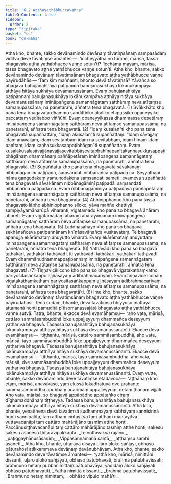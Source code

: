 ```yaml
---
title: "6.2 Aṭṭhayathābhuccavaṇṇa"
tableOfContents: false
sidebar:
  order: 2
type: "tipitaka"
basket: "su"
book: "dn-maha"
---
```



<DynamicBreadcrumb />

<Division number="296" book="dn-maha" bookNo="7" page="179">

<Paragraph number="653" book="dn-maha">
Atha kho, bhante, sakko devānamindo devānaṃ tāvatiṃsānaṃ sampasādaṃ viditvā deve tāvatiṃse āmantesi—  ‘iccheyyātha no tumhe, mārisā, tassa bhagavato aṭṭha yathābhucce vaṇṇe sotun’ti? ‘Icchāma mayaṃ, mārisa, tassa bhagavato aṭṭha yathābhucce vaṇṇe sotun’ti. Atha kho, bhante, sakko devānamindo devānaṃ tāvatiṃsānaṃ bhagavato aṭṭha yathābhucce vaṇṇe payirudāhāsi—
</Paragraph>

<Paragraph number="654" book="dn-maha">
‘Taṃ kiṃ maññanti, bhonto devā tāvatiṃsā? Yāvañca so bhagavā bahujanahitāya paṭipanno bahujanasukhāya lokānukampāya atthāya hitāya sukhāya devamanussānaṃ. Evaṃ bahujanahitāya paṭipannaṃ bahujanasukhāya lokānukampāya atthāya hitāya sukhāya devamanussānaṃ imināpaṅgena samannāgataṃ satthāraṃ neva atītaṃse samanupassāma, na panetarahi, aññatra tena bhagavatā. (1)
</Paragraph>

<Paragraph number="655" book="dn-maha">
Svākkhāto kho pana tena bhagavatā dhammo sandiṭṭhiko akāliko ehipassiko opaneyyiko paccattaṃ veditabbo viññūhi. Evaṃ opaneyyikassa dhammassa desetāraṃ imināpaṅgena samannāgataṃ satthāraṃ neva atītaṃse samanupassāma, na panetarahi, aññatra tena bhagavatā. (2)
</Paragraph>

<Paragraph number="656" book="dn-maha">
“Idaṃ kusalan”ti kho pana tena bhagavatā supaññattaṃ, “idaṃ akusalan”ti supaññattaṃ. “Idaṃ sāvajjaṃ idaṃ anavajjaṃ, idaṃ sevitabbaṃ idaṃ na sevitabbaṃ, idaṃ hīnaṃ idaṃ paṇītaṃ, idaṃ kaṇhasukkasappaṭibhāgan”ti supaññattaṃ. Evaṃ kusalākusalasāvajjānavajjasevitabbāsevitabbahīnapaṇītakaṇhasukkasappaṭibhāgānaṃ dhammānaṃ paññāpetāraṃ imināpaṅgena samannāgataṃ satthāraṃ neva atītaṃse samanupassāma, na panetarahi, aññatra tena bhagavatā. (3)
</Paragraph>

<Paragraph number="657" book="dn-maha">
Supaññattā kho pana tena bhagavatā sāvakānaṃ nibbānagāminī paṭipadā, saṃsandati nibbānañca paṭipadā ca. Seyyathāpi nāma gaṅgodakaṃ yamunodakena saṃsandati sameti; evameva supaññattā tena bhagavatā sāvakānaṃ nibbānagāminī paṭipadā, saṃsandati nibbānañca paṭipadā ca. Evaṃ nibbānagāminiyā paṭipadāya paññāpetāraṃ imināpaṅgena samannāgataṃ satthāraṃ neva atītaṃse samanupassāma, na panetarahi, aññatra tena bhagavatā. (4)
</Paragraph>

<Paragraph number="658" book="dn-maha">
Abhinipphanno kho pana tassa bhagavato lābho abhinipphanno siloko, yāva maññe khattiyā sampiyāyamānarūpā viharanti, vigatamado kho pana so bhagavā āhāraṃ āhāreti. Evaṃ vigatamadaṃ āhāraṃ āharayamānaṃ imināpaṅgena samannāgataṃ satthāraṃ neva atītaṃse samanupassāma, na panetarahi, aññatra tena bhagavatā. (5)
</Paragraph>

<Paragraph number="659" book="dn-maha">
Laddhasahāyo kho pana so bhagavā sekhānañceva paṭipannānaṃ khīṇāsavānañca vusitavataṃ. Te bhagavā apanujja ekārāmataṃ anuyutto viharati. Evaṃ ekārāmataṃ anuyuttaṃ imināpaṅgena samannāgataṃ satthāraṃ neva atītaṃse samanupassāma, na panetarahi, aññatra tena bhagavatā. (6)
</Paragraph>

<Paragraph number="660" book="dn-maha">
Yathāvādī kho pana so bhagavā tathākārī, yathākārī tathāvādī, iti yathāvādī tathākārī, yathākārī tathāvādī. Evaṃ dhammānudhammappaṭipannaṃ imināpaṅgena samannāgataṃ satthāraṃ neva atītaṃse samanupassāma, na panetarahi, aññatra tena bhagavatā. (7)
</Paragraph>

<Paragraph number="661" book="dn-maha">
Tiṇṇavicikiccho kho pana so bhagavā vigatakathaṃkatho pariyositasaṅkappo ajjhāsayaṃ ādibrahmacariyaṃ. Evaṃ tiṇṇavicikicchaṃ vigatakathaṃkathaṃ pariyositasaṅkappaṃ ajjhāsayaṃ ādibrahmacariyaṃ imināpaṅgena samannāgataṃ satthāraṃ neva atītaṃse samanupassāma, na panetarahi, aññatra tena bhagavatā’ti. (8)
</Paragraph>

</Division>
<Division number="297" book="dn-maha" bookNo="7" page="181">

<Paragraph number="662" book="dn-maha">
Ime kho, bhante, sakko devānamindo devānaṃ tāvatiṃsānaṃ bhagavato aṭṭha yathābhucce vaṇṇe payirudāhāsi. Tena sudaṃ, bhante, devā tāvatiṃsā bhiyyoso mattāya attamanā honti pamuditā pītisomanassajātā bhagavato aṭṭha yathābhucce vaṇṇe sutvā. Tatra, bhante, ekacce devā evamāhaṃsu—  ‘aho vata, mārisā, cattāro sammāsambuddhā loke uppajjeyyuṃ dhammañca deseyyuṃ yathariva bhagavā. Tadassa bahujanahitāya bahujanasukhāya lokānukampāya atthāya hitāya sukhāya devamanussānan’ti. Ekacce devā evamāhaṃsu—  ‘tiṭṭhantu, mārisā, cattāro sammāsambuddhā, aho vata, mārisā, tayo sammāsambuddhā loke uppajjeyyuṃ dhammañca deseyyuṃ yathariva bhagavā. Tadassa bahujanahitāya bahujanasukhāya lokānukampāya atthāya hitāya sukhāya devamanussānan’ti. Ekacce devā evamāhaṃsu—  ‘tiṭṭhantu, mārisā, tayo sammāsambuddhā, aho vata, mārisā, dve sammāsambuddhā loke uppajjeyyuṃ dhammañca deseyyuṃ yathariva bhagavā. Tadassa bahujanahitāya bahujanasukhāya lokānukampāya atthāya hitāya sukhāya devamanussānan’ti.
</Paragraph>

</Division>
<Division number="298" book="dn-maha" bookNo="7" page="181">

<Paragraph number="663" book="dn-maha">
Evaṃ vutte, bhante, sakko devānamindo deve tāvatiṃse etadavoca—  ‘aṭṭhānaṃ kho etaṃ, mārisā, anavakāso, yaṃ ekissā lokadhātuyā dve arahanto sammāsambuddhā apubbaṃ acarimaṃ uppajjeyyuṃ, netaṃ ṭhānaṃ vijjati. Aho vata, mārisā, so bhagavā appābādho appātaṅko ciraṃ dīghamaddhānaṃ tiṭṭheyya. Tadassa bahujanahitāya bahujanasukhāya lokānukampāya atthāya hitāya sukhāya devamanussānan’ti. Atha kho, bhante, yenatthena devā tāvatiṃsā sudhammāyaṃ sabhāyaṃ sannisinnā honti sannipatitā, taṃ atthaṃ cintayitvā taṃ atthaṃ mantayitvā vuttavacanāpi taṃ cattāro mahārājāno tasmiṃ atthe honti. Paccānusiṭṭhavacanāpi taṃ cattāro mahārājāno tasmiṃ atthe honti, sakesu sakesu āsanesu ṭhitā avipakkantā.
</Paragraph>

<Paragraph number="664" type="verses" book="dn-maha">
_Te vuttavākyā rājāno,_  
_paṭiggayhānusāsaniṃ;_  
_Vippasannamanā santā,_  
_aṭṭhaṃsu samhi āsaneti._  

</Paragraph>

</Division>
<Division number="299" book="dn-maha" bookNo="7" page="182">

<Paragraph number="665" book="dn-maha">
Atha kho, bhante, uttarāya disāya uḷāro āloko sañjāyi, obhāso pāturahosi atikkammeva devānaṃ devānubhāvaṃ. Atha kho, bhante, sakko devānamindo deve tāvatiṃse āmantesi—  ‘yathā kho, mārisā, nimittāni dissanti, uḷāro āloko sañjāyati, obhāso pātubhavati, brahmā pātubhavissati; brahmuno hetaṃ pubbanimittaṃ pātubhāvāya, yadidaṃ āloko sañjāyati obhāso pātubhavatīti.
</Paragraph>

<Paragraph number="666" type="verses" book="dn-maha">
_Yathā nimittā dissanti,_  
_brahmā pātubhavissati;_  
_Brahmuno hetaṃ nimittaṃ,_  
_obhāso vipulo mahā’ti._
</Paragraph>
</Division>